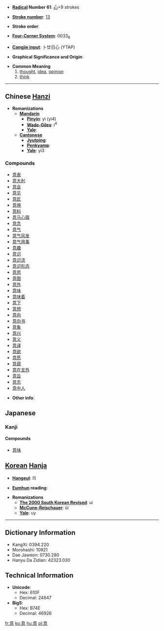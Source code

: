 * '''[[Wiktionary:Chinese radical index| Radical]] Number 61''': [[Wiktionary:Chinese radical index 心|心]]+9 strokes

* '''[[Wiktionary:Chinese total strokes index|Stroke number]]''': [[Wiktionary:Chinese total strokes index 13|13]]

* '''Stroke order''': 

* '''[[Wiktionary:Chinese four corner index|Four-Corner System]]''': 0033<sub>6</sub>

* '''[[Wiktionary:Chinese Cangjie index|Cangjie input]]''': 卜廿日心 (YTAP)

* '''Graphical Significance and Origin''': 

* '''Common Meaning'''
*# [[thought]], [[idea]], [[opinion]]
*# [[think]]


----

== Chinese [[Hanzi]] ==

* '''Romanizations'''
** '''[[Mandarin]]'''
*** '''[[Pinyin]]''': yì (yi4)
*** '''[[Wade-Giles]]''': i<sup>4</sup>
*** '''[[Yale]]''': 
** '''[[Cantonese]]'''
*** '''[[Jyutping]]''':
*** '''[[Penkyamp]]''': 
*** '''[[Yale]]''': yi3

===Compounds===
*[[意表]]
*[[意大利]]
*[[意会]]
*[[意见]]
*[[意匠]]
*[[意境]]
*[[意料]]
*[[意马心猿]]
*[[意念]]
*[[意气]]
*[[意气风发]]
*[[意气用事]]
*[[意趣]]
*[[意识]]
*[[意识流]]
*[[意识形态]]
*[[意思]]
*[[意图]]
*[[意外]]
*[[意味]]
*[[意味着]]
*[[意下]]
*[[意想]]
*[[意向]]
*[[意向书]]
*[[意象]]
*[[意兴]]
*[[意义]]
*[[意译]]
*[[意欲]]
*[[意愿]]
*[[意蕴]]
*[[意在言外]]
*[[意旨]]
*[[意志]]
*[[意中人]]

* '''Other info''': 


== Japanese ==
===Kanji===
{{kanji|[[い]] (i)|[[こころ]] (kokoro), [[おもい]] (omoi), [[おもう]] (omou)}}

====Compounds====
*[[意味]]

== [[Korean]] [[Hanja]] ==

* '''[[Hangeul]]''': 의

* '''[[Eumhun]] reading''': 

* '''Romanizations'''
** '''[[The 2000 South Korean Revised Romanization|The 2000 South Korean Revised]]''': ui
** '''[[McCune-Reischauer]]''': ŭi
** '''[[Yale]]''': uy

----

== Dictionary Information ==

* KangXi: 0394.220
* Morohashi: 10921
* Dae Jaweon: 0730.280
* Hanyu Da Zidian: 42323.030

== Technical Information ==

* '''Unicode''':
** Hex: 610F
** Decimal: 24847
* '''Big5''':
** Hex: B74E
** Decimal: 46926

[[fr:意]]
[[ko:意]]
[[hu:意]]
[[pl:意]]